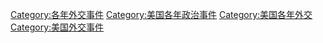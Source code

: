 [[Category:各年外交事件|Category:各年外交事件]]
[[Category:美国各年政治事件|Category:美国各年政治事件]]
[[Category:美国各年外交|Category:美国各年外交]]
[[Category:美国外交事件|Category:美国外交事件]]